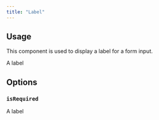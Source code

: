 ```yaml
---
title: "Label"
---
```



## Usage

This component is used to display a label for a form input.

<Label>A label</Label>

## Options

### <code>isRequired</code>

<Label isRequired>A label</Label>

